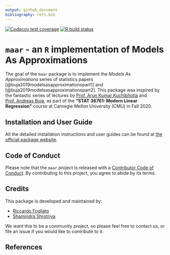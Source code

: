 ```yaml
---
output: github_document
bibliography: refs.bib
---
```


<!-- badges: start -->
[![Codecov test coverage](https://codecov.io/gh/shamindras/maar/branch/master/graph/badge.svg)](https://codecov.io/gh/shamindras/maar?branch=master)
[![R build status](https://github.com/shamindras/maar/workflows/R-CMD-check/badge.svg)](https://github.com/shamindras/maar/actions)
<!-- badges: end -->
  
# `maar` - an `R` implementation of Models As Approximations

The goal of the `maar` package is to implement the *Models As Approximations* series of
statistics papers [@buja2019modelsasapproximationspart1] and [@buja2019modelsasapproximationspart2]. This package was inspired by the fantastic series of
lectures by [Prof. Arun Kumar Kuchibhotla](https://arun-kuchibhotla.github.io/)
and [Prof. Andreas Buja](http://www-stat.wharton.upenn.edu/~buja/), 
as part of the __"STAT 36761: Modern Linear Regression"__ course 
at Carnegie Mellon University (CMU) in Fall 2020.

## Installation and User Guide

All the detailed installation instructions and user guides can be found at
[the official package website](https://shamindras.github.io/maar/).

## Code of Conduct

Please note that the `maar` project is released with a [Contributor Code of Conduct](https://contributor-covenant.org/version/2/0/CODE_OF_CONDUCT.html). By contributing to this project, you agree to abide by its terms.

## Credits

This package is developed and maintained by:

- [Riccardo Fogliato](http://www.stat.cmu.edu/~rfogliat/)
- [Shamindra Shrotriya](https://www.shamindras.com/)

We want this to be a community project, so please feel free to contact us, 
or file an issue if you would like to contribute to it.

## References
